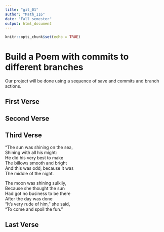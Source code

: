 ```yaml
---
title: "git_01"
author: "Math_116"
date: "Fall semester"
output: html_document
---
```


```r
knitr::opts_chunk$set(echo = TRUE)
```
# Build a Poem with commits to different branches
Our project will be done using a sequence of save and commits and branch actions.
<!-- Do not modify or change any text in "!--" bracketed areas such as this --- these are instructions to
you, if you change any of this the git program will notice it and compromise your git merging strategy !-->

## First Verse 
<!--Put the first five lines of a poem by Lewis Carrol in this section!-->

## Second Verse
<!--Put the first five lines of a poem by Robert Frost here!-->

## Third Verse
<!--Put the first two verses of The Walrus and the Carpenter here!-->
"The sun was shining on the sea,   
Shining with all his might:   
He did his very best to make   
The billows smooth and bright   
And this was odd, because it was   
The middle of the night.   
   
The moon was shining sulkily,   
Because she thought the sun   
Had got no business to be there   
After the day was done   
"It's very rude of him," she said,   
"To come and spoil the fun."   
   
## Last Verse
<!--Put a short poem you created using chatGPT of 20 to 30 lines,here!-->
